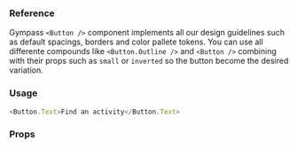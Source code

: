 
### Reference

Gympass `<Button />` component implements all our design guidelines such as default spacings, borders and color pallete tokens.
You can use all differente compounds like `<Button.Outline />` and `<Button />` combining with their props such as `small` or `inverted` so the button become the desired variation.

### Usage

```javascript type=expo
<Button.Text>Find an activity</Button.Text>
```

### Props

<PropsTable component="Button" platform="native" />

